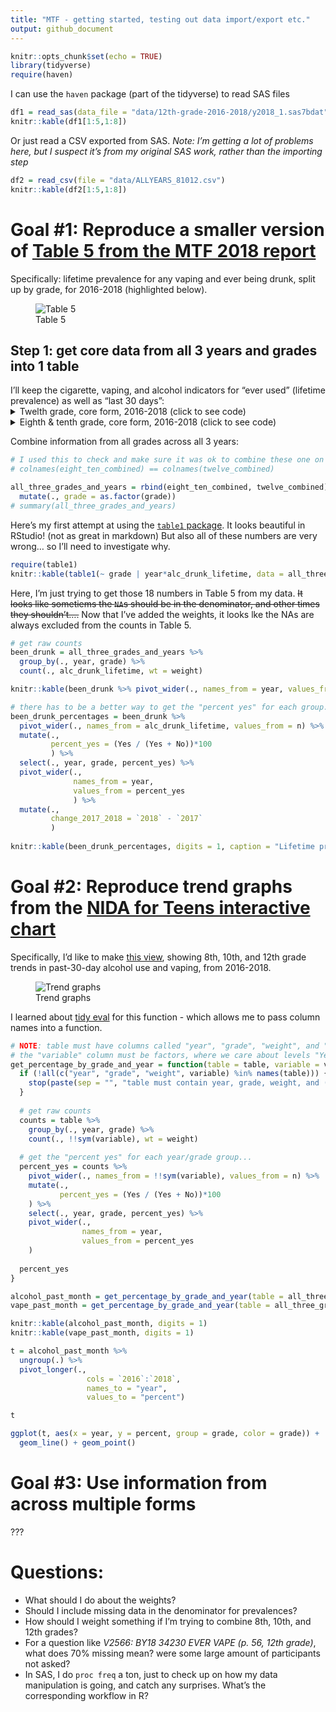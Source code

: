 ```yaml
---
title: "MTF - getting started, testing out data import/export etc."
output: github_document
---
```


```r
knitr::opts_chunk$set(echo = TRUE)
library(tidyverse)
require(haven)
```

I can use the `haven` package (part of the tidyverse) to read SAS files
```r
df1 = read_sas(data_file = "data/12th-grade-2016-2018/y2018_1.sas7bdat")
knitr::kable(df1[1:5,1:8])
```

Or just read a CSV exported from SAS.
*Note: I'm getting a lot of problems here, but I suspect it's from my original SAS work, rather than the importing step*
```r
df2 = read_csv(file = "data/ALLYEARS_81012.csv")
knitr::kable(df2[1:5,1:8])
```

# Goal #1: Reproduce a smaller version of [Table 5 from the MTF 2018 report](http://www.monitoringthefuture.org//pubs/monographs/mtf-overview2018.pdf#page=59&zoom=100,0,0)

Specifically: lifetime prevalence for any vaping and ever being drunk, split up by grade, for 2016-2018 (highlighted below).

![Table 5](images/Table 5.png)


## Step 1: get core data from all 3 years and grades into 1 table

I'll keep the cigarette, vaping, and alcohol indicators for "ever used" (lifetime prevalence) as well as "last 30 days":
<details>
<summary>Twelth grade, core form, 2016-2018 (click to see code)</summary>
```r
twelve_core = function(year) {
  path = paste("data/12th-grade-2016-2018/y", year, "_1.sas7bdat", sep = "")
  
  basic_set = read_sas(data_file = path) %>% 
    select(.,
           id = RESPONDENT_ID,
           year = V1,
           sex = V2150,
           cig_ever = V2101,
           cig_month = V2102,
           alc_lifetime = V2104,
           alc_month = V2106,
           alc_drunk_lifetime = V2020,
           weight = ARCHIVE_WT,
           ) %>% 
    mutate(.,
           grade = 12,
           sex = recode_factor(sex, "1" = "Male", "2" = "Female", "-9" = NA_character_),
           cig_ever = recode_factor(cig_ever, "1" = "No", "-9" = NA_character_, .default = "Yes"),
           cig_month = recode_factor(cig_month, "1" = "No", "-9" = NA_character_, .default = "Yes"),
           alc_lifetime = recode_factor(alc_lifetime, "1" = "No", "-9" = NA_character_, .default = "Yes"),
           alc_month = recode_factor(alc_month, "1" = "No", "-9" = NA_character_, .default = "Yes"),
           alc_drunk_lifetime = recode_factor(alc_drunk_lifetime, "1" = "No", "-9" = NA_character_, .default = "Yes")
           )
  
  if (year >= 2017) { # the year they added in more nuanced vaping questions
    vaping_data = read_sas(data_file = path) %>% 
     select(.,
           id = RESPONDENT_ID,
           vape_ever = V2566,
           vape_nic_lifetime = V2567,
           vape_nic_month = V2569,
           vape_mj_lifetime = V2570,
           vape_mj_month = V2572,
           vape_flav_lifetime = V2573,
           vape_flav_month = V2575
          ) %>% 
      mutate(.,
           vape_ever = recode_factor(vape_ever, "0" = "No", "1" = "Yes", "-9" = NA_character_),
           vape_nic_lifetime = recode_factor(vape_nic_lifetime, "1" = "No", "-9" = NA_character_, .default = "Yes"),
           vape_nic_month = recode_factor(vape_nic_month, "1" = "No", "-9" = NA_character_, .default = "Yes"),
           vape_mj_lifetime = recode_factor(vape_mj_lifetime, "1" = "No", "-9" = NA_character_, .default = "Yes"),
           vape_mj_month = recode_factor(vape_mj_month, "1" = "No", "-9" = NA_character_, .default = "Yes"),
           vape_flav_lifetime = recode_factor(vape_flav_lifetime, "1" = "No", "-9" = NA_character_, .default = "Yes"),
           vape_flav_month = recode_factor(vape_flav_month, "1" = "No", "-9" = NA_character_, .default = "Yes")
           ) %>% 
      mutate(., vape_any_month = as.factor(if_else(
                 (vape_nic_month == "Yes" | vape_mj_month == "Yes" | vape_flav_month == "Yes"), "Yes", "No")
                )
              )
  } else {
    vaping_data = read_sas(data_file = path) %>% 
     select(.,
           id = RESPONDENT_ID,
           vape_ever = V2551,
           vape_any_month = V2552
          ) %>% 
      mutate(.,
           vape_ever = recode_factor(vape_ever, "1" = "No", "-9" = NA_character_, .default = "Yes"),
           vape_nic_lifetime = as.factor(NA),
           vape_nic_month = as.factor(NA),
           vape_mj_lifetime = as.factor(NA),
           vape_mj_month = as.factor(NA),
           vape_flav_lifetime = as.factor(NA),
           vape_flav_month = as.factor(NA),
           vape_any_month = recode_factor(vape_any_month, "1" = "No", "-9" = NA_character_, .default = "Yes")
           )
  }
  output = full_join(basic_set, vaping_data, by = "id")
  
  output
}

twelve_combined = tibble()
for (year in 2016:2018) {
  # need to sort alphabetically before binding rows (or find a way to combine data frames vertically, by comlumn name)
  one_year = twelve_core(year) %>% select(sort(current_vars()))
  
  # bind_rows() changes factor columns into characters if the factors don't match up, so I used rbind() instead.
  twelve_combined = rbind(twelve_combined, one_year)
}

knitr::kable(head(twelve_combined))
summary(twelve_combined[, c(1, 2, 8, 9, 10, 11)])
```
</details>

<details>
<summary>Eighth & tenth grade, core form, 2016-2018 (click to see code)</summary>
```r
eight_ten_core = function(year) {
  path = paste("data/8th-10th-grades-2016-2018/y_", year, "_810_1.sas7bdat", sep = "")
  
  # using data from all forms, and later I'll kick out people who didn't get asked a specific question
  basic_set = read_sas(data_file = path) %>% 
    select(.,
           id = CASEID,
           year = V1,
           sex = V7202,
           cig_ever = V7101,
           cig_month = V7102,
           alc_lifetime = V7104,
           alc_month = V7107,
           alc_drunk_lifetime = V7109,
           weight = V5,
           grade = V501
           ) %>% 
    mutate(.,
           sex = recode_factor(sex, "1" = "Male", "2" = "Female", "-9" = NA_character_),
           cig_ever = recode_factor(cig_ever, "1" = "No", "-9" = NA_character_, .default = "Yes"),
           cig_month = recode_factor(cig_month, "1" = "No", "-9" = NA_character_, .default = "Yes"),
           alc_lifetime = recode_factor(alc_lifetime, "1" = "No", "2" = "Yes","-9" = NA_character_),
           alc_month = recode_factor(alc_month, "1" = "No", "-9" = NA_character_, .default = "Yes"),
           alc_drunk_lifetime = recode_factor(alc_drunk_lifetime, "1" = "No", "-9" = NA_character_, .default = "Yes")
           )
  
  if (year >= 2017) { # the year they added in more nuanced vaping questions
    vaping_data = read_sas(data_file = path) %>% 
     select(.,
           id = CASEID,
           vape_ever = V7648,
           vape_nic_lifetime = V7649,
           vape_nic_month = V7651,
           vape_mj_lifetime = V7652,
           vape_mj_month = V7654,
           vape_flav_lifetime = V7655,
           vape_flav_month = V7657
          ) %>% 
      mutate(.,
           vape_ever = recode_factor(vape_ever, "0" = "No", "1" = "Yes", "-9" = NA_character_, "-8" = "Not asked on this form"),
           vape_nic_lifetime = recode_factor(vape_nic_lifetime, "1" = "No", "-9" = NA_character_, "-8" = "Not asked on this form", .default = "Yes"),
           vape_nic_month = recode_factor(vape_nic_month, "1" = "No", "-9" = NA_character_, "-8" = "Not asked on this form", .default = "Yes"),
           vape_mj_lifetime = recode_factor(vape_mj_lifetime, "1" = "No", "-9" = NA_character_, "-8" = "Not asked on this form", .default = "Yes"),
           vape_mj_month = recode_factor(vape_mj_month, "1" = "No", "-9" = NA_character_, "-8" = "Not asked on this form", .default = "Yes"),
           vape_flav_lifetime = recode_factor(vape_flav_lifetime, "1" = "No", "-9" = NA_character_, "-8" = "Not asked on this form", .default = "Yes"),
           vape_flav_month = recode_factor(vape_flav_month, "1" = "No", "-9" = NA_character_, "-8" = "Not asked on this form", .default = "Yes")
           ) %>% 
      mutate(., vape_any_month = as.factor(case_when(
                 vape_nic_month == "Not asked on this form" ~ "Not asked on this form", # all these questions are asked on the same form (2)
                 (vape_nic_month == "Yes" | vape_mj_month == "Yes" | vape_flav_month == "Yes") ~ "Yes",
                 (is.na(vape_nic_month) & is.na(vape_mj_month) & is.na(vape_flav_month)) ~ NA_character_,
                 TRUE ~ "No")
                )
              )
  } else {
    vaping_data = read_sas(data_file = path) %>% 
     select(.,
           id = CASEID,
           vape_ever = V7625,
           vape_any_month = V7626
          ) %>% 
      mutate(.,
           vape_ever = recode_factor(vape_ever, "1" = "No", "-9" = NA_character_, "-8" = "Not asked on this form", .default = "Yes"),
           vape_nic_lifetime = as.factor("Not asked on this form"),
           vape_nic_month = as.factor("Not asked on this form"),
           vape_mj_lifetime = as.factor("Not asked on this form"),
           vape_mj_month = as.factor("Not asked on this form"),
           vape_flav_lifetime = as.factor("Not asked on this form"),
           vape_flav_month = as.factor("Not asked on this form"),
           vape_any_month = recode_factor(vape_any_month, "1" = "No", "-9" = NA_character_, "-8" = "Not asked on this form", .default = "Yes")
           )
  }
  output = full_join(basic_set, vaping_data, by = "id")
  
  output
}

eight_ten_combined = tibble()
for (year in 2016:2018) {
  # need to sort alphabetically before binding rows (or find a way to combine data frames vertically, by comlumn name)
  one_year = eight_ten_core(year) %>% select(sort(current_vars()))
  
  # bind_rows() changes factor columns into characters if the factors don't match up, so I used rbind() instead.
  eight_ten_combined = rbind(eight_ten_combined, one_year)
}

knitr::kable(head(eight_ten_combined))
summary(eight_ten_combined[, c(1, 2, 7, 8, 9)])
```
</details>

Combine information from all grades across all 3 years:
```r
# I used this to check and make sure it was ok to combine these one on top of another
# colnames(eight_ten_combined) == colnames(twelve_combined)

all_three_grades_and_years = rbind(eight_ten_combined, twelve_combined) %>% 
  mutate(., grade = as.factor(grade))
# summary(all_three_grades_and_years)
```

Here's my first attempt at using the [`table1` package](https://cran.r-project.org/web/packages/table1/vignettes/table1-examples.html). It looks beautiful in RStudio! (not as great in markdown) But also all of these numbers are very wrong... so I'll need to investigate why.
```r
require(table1)
knitr::kable(table1(~ grade | year*alc_drunk_lifetime, data = all_three_grades_and_years))
```

Here, I'm just trying to get those 18 numbers in Table 5 from my data. ~~It looks like sometiems the `NA`s should be in the denominator, and other times they shouldn't....~~ Now that I've added the weights, it looks lke the NAs are always excluded from the counts in Table 5.
```r
# get raw counts
been_drunk = all_three_grades_and_years %>% 
  group_by(., year, grade) %>% 
  count(., alc_drunk_lifetime, wt = weight)

knitr::kable(been_drunk %>% pivot_wider(., names_from = year, values_from = n))

# there has to be a better way to get the "percent yes" for each group...
been_drunk_percentages = been_drunk %>% 
  pivot_wider(., names_from = alc_drunk_lifetime, values_from = n) %>% 
  mutate(.,
         percent_yes = (Yes / (Yes + No))*100
         ) %>% 
  select(., year, grade, percent_yes) %>% 
  pivot_wider(.,
              names_from = year,
              values_from = percent_yes
              ) %>% 
  mutate(.,
         change_2017_2018 = `2018` - `2017`
         )
  
knitr::kable(been_drunk_percentages, digits = 1, caption = "Lifetime prevalence: ever been drunk")
```


# Goal #2: Reproduce trend graphs from the [NIDA for Teens interactive chart](https://teens.drugabuse.gov/teachers/stats-and-trends-teen-drug-use)

Specifically, I'd like to make [this view](https://public.tableau.com/shared/JF2B545PM?:display_count=y&:origin=viz_share_link&:embed=y), showing 8th, 10th, and 12th grade trends in past-30-day alcohol use and vaping, from 2016-2018.

![Trend graphs](images/TableauTrends.png)

I learned about [tidy eval](https://tidyeval.tidyverse.org/introduction.html) for this function - which allows me to pass column names into a function.
```r
# NOTE: table must have columns called "year", "grade", "weight", and "variable"
# the "variable" column must be factors, where we care about levels "Yes" and "No" and ignore anything else
get_percentage_by_grade_and_year = function(table = table, variable = variable) {
  if (!all(c("year", "grade", "weight", variable) %in% names(table))) {
    stop(paste(sep = "", "table must contain year, grade, weight, and (your input) ", variable, " columns"))
  }
  
  # get raw counts
  counts = table %>% 
    group_by(., year, grade) %>% 
    count(., !!sym(variable), wt = weight)
  
  # get the "percent yes" for each year/grade group...
  percent_yes = counts %>% 
    pivot_wider(., names_from = !!sym(variable), values_from = n) %>% 
    mutate(.,
           percent_yes = (Yes / (Yes + No))*100
    ) %>% 
    select(., year, grade, percent_yes) %>% 
    pivot_wider(.,
                names_from = year,
                values_from = percent_yes
    )
  
  percent_yes
}

alcohol_past_month = get_percentage_by_grade_and_year(table = all_three_grades_and_years, variable = "alc_month")
vape_past_month = get_percentage_by_grade_and_year(table = all_three_grades_and_years, variable = "vape_any_month")

knitr::kable(alcohol_past_month, digits = 1)
knitr::kable(vape_past_month, digits = 1)
```


```r
t = alcohol_past_month %>% 
  ungroup(.) %>% 
  pivot_longer(.,
                 cols = `2016`:`2018`,
                 names_to = "year",
                 values_to = "percent")

t

ggplot(t, aes(x = year, y = percent, group = grade, color = grade)) +
  geom_line() + geom_point()
```


# Goal #3: Use information from across multiple forms

???

# Questions:
* What should I do about the weights?
* Should I include missing data in the denominator for prevalences?
* How should I weight something if I'm trying to combine 8th, 10th, and 12th grades?
* For a question like *V2566: BY18 34230 EVER VAPE (p. 56, 12th grade)*, what does 70% missing mean? were some large amount of participants not asked? 
* In SAS, I do `proc freq` a ton, just to check up on how my data manipulation is going, and catch any surprises. What's the corresponding workflow in R?